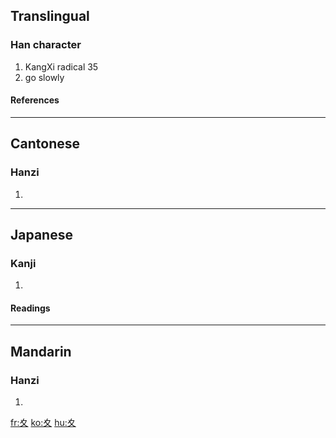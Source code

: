 {{see|攵}}

==Translingual==
===Han character===
{{Han char|rn=35|rad=夊|as=00|sn=3|four=|canj=竹水 (HE), XX竹水 (XXHE)}}
# KangXi radical 35
# go slowly
====References====
{{Han ref|kx=0245.010|dkj=05708|dj=0485.180|hdz=20867.160|uh=590A|ud=22794}}
----
==Cantonese==
===Hanzi===
{{yue-hanzi|jyut=|y=seui1}}
# {{defn|Cantonese}}
----
==Japanese==
===Kanji===
{{ja-kanji|grade=|rs=夊00}}
# {{defn|Japanese}} 
====Readings====
{{ja-readings|on=[[すい]] (sui)|kun=[[すいにょう]] (suinyou)}}
----
==Mandarin==
===Hanzi===
{{cmn-hanzi|pin=[[sūi]] (sui1)|wg=sui<sup>1</sup>}}
# {{defn|Mandarin}}

[[fr:夊]]
[[ko:夊]]
[[hu:夊]]